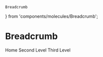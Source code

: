     Breadcrumb
} from 'components/molecules/Breadcrumb';

<Meta title="Molecules/Breadcrumb" component={Breadcrumb} />

# Breadcrumb
<Canvas>
    <Story name="default">
        <Breadcrumb>
            <BreadcrumbItem>
                Home
            </BreadcrumbItem>
            <BreadcrumbItem>
                Second Level
            </BreadcrumbItem>
            <BreadcrumbItem>
                Third Level
            </BreadcrumbItem>
        </Breadcrumb>
    </Story>
</Canvas>